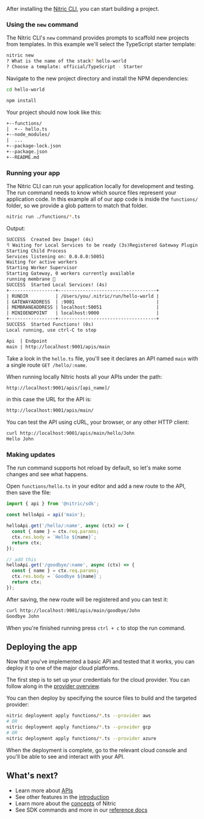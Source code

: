 After installing the [Nitric CLI](/docs/installation), you can start building a project.

### Using the `new` command

The Nitric CLI's `new` command provides prompts to scaffold new projects from templates. In this example we'll select the TypeScript starter template:

```bash
nitric new
? What is the name of the stack? hello-world
? Choose a template: official/TypeScript - Starter
```

Navigate to the new project directory and install the NPM dependencies:

```bash
cd hello-world

npm install
```

Your project should now look like this:

```txt
+--functions/
|  +-- hello.ts
+--node_modules/
|  ...
+--package-lock.json
+--package.json
+--README.md
```

### Running your app

The Nitric CLI can run your application locally for development and testing. The run command needs to know which source files represent your application code. In this example all of our app code is inside the `functions/` folder, so we provide a glob pattern to match that folder.

```bash
nitric run ./functions/*.ts
```

Output:

```txt
SUCCESS  Created Dev Image! (4s)
⠻ Waiting for Local Services to be ready (3s)Registered Gateway Plugin
Starting Child Process
Services listening on: 0.0.0.0:50051
Waiting for active workers
Starting Worker Supervisor
Starting Gateway, 0 workers currently available
running membrane 🚀
SUCCESS  Started Local Services! (4s)
+-----------------+------------------------------------+
| RUNDIR          | /Users/you/.nitric/run/hello-world |
| GATEWAYADDRESS  | :9001                              |
| MEMBRANEADDRESS | localhost:50051                    |
| MINIOENDPOINT   | localhost:9000                     |
+-----------------+------------------------------------+
SUCCESS  Started Functions! (0s)
Local running, use ctrl-C to stop

Api  | Endpoint
main | http://localhost:9001/apis/main
```

Take a look in the `hello.ts` file, you'll see it declares an API named `main` with a single route `GET /hello/:name`.

When running locally Nitric hosts all your APIs under the path:

```txt
http://localhost:9001/apis/[api_name]/
```

in this case the URL for the API is:

```txt
http://localhost:9001/apis/main/
```

You can test the API using cURL, your browser, or any other HTTP client:

```bash
curl http://localhost:9001/apis/main/hello/John
Hello John
```

### Making updates

The run command supports hot reload by default, so let's make some changes and see what happens.

Open `functions/hello.ts` in your editor and add a new route to the API, then save the file:

```typescript
import { api } from '@nitric/sdk';

const helloApi = api('main');

helloApi.get('/hello/:name', async (ctx) => {
  const { name } = ctx.req.params;
  ctx.res.body = `Hello ${name}`;
  return ctx;
});

// add this
helloApi.get('/goodbye/:name', async (ctx) => {
  const { name } = ctx.req.params;
  ctx.res.body = `Goodbye ${name}`;
  return ctx;
});
```

After saving, the new route will be registered and you can test it:

```bash
curl http://localhost:9001/apis/main/goodbye/John
Goodbye John
```

When you're finished running press `ctrl + c` to stop the run command.

## Deploying the app

Now that you've implemented a basic API and tested that it works, you can deploy it to one of the major cloud platforms.

The first step is to set up your credentials for the cloud provider. You can follow along in the [provider overview]('/reference/aws').

You can then deploy by specifying the source files to build and the targeted provider:

```bash
nitric deployment apply functions/*.ts --provider aws
# OR
nitric deployment apply functions/*.ts --provider gcp
# OR
nitric deployment apply functions/*.ts --provider azure
```

When the deployment is complete, go to the relevant cloud console and you'll be able to see and interact with your API.

## What's next?

- Learn more about [APIs](/docs/apis)
- See other features in the [introduction](/docs)
- Learn more about the [concepts](/docs/concepts) of Nitric
- See SDK commands and more in our [reference docs](/docs/reference)
